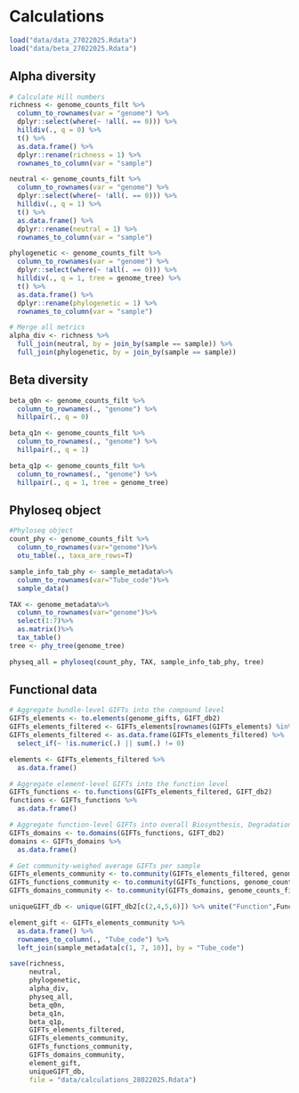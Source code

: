 # Calculations
```r
load("data/data_27022025.Rdata")
load("data/beta_27022025.Rdata")
```

## Alpha diversity

```r
# Calculate Hill numbers
richness <- genome_counts_filt %>%
  column_to_rownames(var = "genome") %>%
  dplyr::select(where(~ !all(. == 0))) %>%
  hilldiv(., q = 0) %>%
  t() %>%
  as.data.frame() %>%
  dplyr::rename(richness = 1) %>%
  rownames_to_column(var = "sample")

neutral <- genome_counts_filt %>%
  column_to_rownames(var = "genome") %>%
  dplyr::select(where(~ !all(. == 0))) %>%
  hilldiv(., q = 1) %>%
  t() %>%
  as.data.frame() %>%
  dplyr::rename(neutral = 1) %>%
  rownames_to_column(var = "sample")

phylogenetic <- genome_counts_filt %>%
  column_to_rownames(var = "genome") %>%
  dplyr::select(where(~ !all(. == 0))) %>%
  hilldiv(., q = 1, tree = genome_tree) %>%
  t() %>%
  as.data.frame() %>%
  dplyr::rename(phylogenetic = 1) %>%
  rownames_to_column(var = "sample")

# Merge all metrics
alpha_div <- richness %>%
  full_join(neutral, by = join_by(sample == sample)) %>%
  full_join(phylogenetic, by = join_by(sample == sample))
```

## Beta diversity
```r
beta_q0n <- genome_counts_filt %>%
  column_to_rownames(., "genome") %>%
  hillpair(., q = 0)

beta_q1n <- genome_counts_filt %>%
  column_to_rownames(., "genome") %>%
  hillpair(., q = 1)

beta_q1p <- genome_counts_filt %>%
  column_to_rownames(., "genome") %>%
  hillpair(., q = 1, tree = genome_tree)
```

## Phyloseq object
```r
#Phyloseq object
count_phy <- genome_counts_filt %>%
  column_to_rownames(var="genome")%>%
  otu_table(., taxa_are_rows=T)

sample_info_tab_phy <- sample_metadata%>%
  column_to_rownames(var="Tube_code")%>%
  sample_data()

TAX <- genome_metadata%>%
  column_to_rownames(var="genome")%>%
  select(1:7)%>%
  as.matrix()%>%
  tax_table()
tree <- phy_tree(genome_tree)

physeq_all = phyloseq(count_phy, TAX, sample_info_tab_phy, tree)
```

## Functional data

```r
# Aggregate bundle-level GIFTs into the compound level
GIFTs_elements <- to.elements(genome_gifts, GIFT_db2)
GIFTs_elements_filtered <- GIFTs_elements[rownames(GIFTs_elements) %in% genome_counts_filt$genome, ]
GIFTs_elements_filtered <- as.data.frame(GIFTs_elements_filtered) %>%
  select_if(~ !is.numeric(.) || sum(.) != 0)

elements <- GIFTs_elements_filtered %>%
  as.data.frame()

# Aggregate element-level GIFTs into the function level
GIFTs_functions <- to.functions(GIFTs_elements_filtered, GIFT_db2)
functions <- GIFTs_functions %>%
  as.data.frame()

# Aggregate function-level GIFTs into overall Biosynthesis, Degradation and Structural GIFTs
GIFTs_domains <- to.domains(GIFTs_functions, GIFT_db2)
domains <- GIFTs_domains %>%
  as.data.frame()

# Get community-weighed average GIFTs per sample
GIFTs_elements_community <- to.community(GIFTs_elements_filtered, genome_counts_filt %>% column_to_rownames(., "genome") %>% tss(), GIFT_db2)
GIFTs_functions_community <- to.community(GIFTs_functions, genome_counts_filt %>% column_to_rownames(., "genome") %>% tss(), GIFT_db2)
GIFTs_domains_community <- to.community(GIFTs_domains, genome_counts_filt %>% column_to_rownames(., "genome") %>% tss(), GIFT_db2)

uniqueGIFT_db <- unique(GIFT_db2[c(2,4,5,6)]) %>% unite("Function",Function:Element, sep= "_", remove=FALSE)
```

```r
element_gift <- GIFTs_elements_community %>%
  as.data.frame() %>%
  rownames_to_column(., "Tube_code") %>%
  left_join(sample_metadata[c(1, 7, 10)], by = "Tube_code") 
```

```r
save(richness,
     neutral,
     phylogenetic,
     alpha_div,
     physeq_all,
     beta_q0n, 
     beta_q1n, 
     beta_q1p,
     GIFTs_elements_filtered,
     GIFTs_elements_community,
     GIFTs_functions_community,
     GIFTs_domains_community,
     element_gift,
     uniqueGIFT_db,
     file = "data/calculations_28022025.Rdata")
```